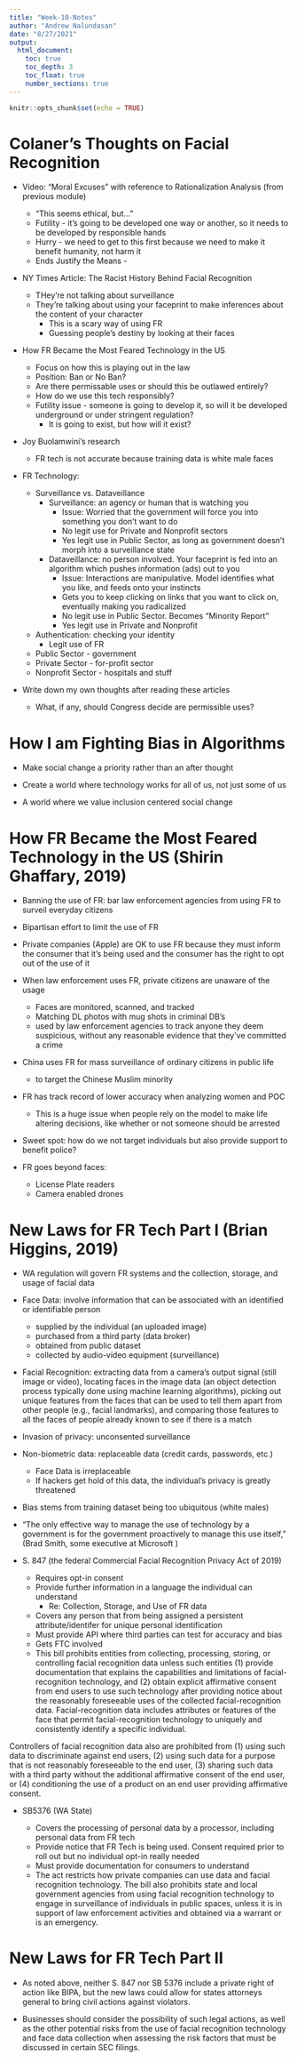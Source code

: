```yaml
---
title: "Week-10-Notes"
author: "Andrew Nalundasan"
date: "8/27/2021"
output: 
  html_document:
    toc: true
    toc_depth: 3
    toc_float: true
    number_sections: true
---
```


```r
knitr::opts_chunk$set(echo = TRUE)
```

# Colaner's Thoughts on Facial Recognition

+ Video: "Moral Excuses" with reference to Rationalization Analysis (from previous module)
    
    - "This seems ethical, but..." 
    - Futility - it's going to be developed one way or another, so it needs to be developed by responsible hands
    - Hurry - we need to get to this first because we need to make it benefit humanity, not harm it
    - Ends Justify the Means - 
    
+ NY Times Article: The Racist History Behind Facial Recognition

    - THey're not talking about surveillance
    - They're talking about using your faceprint to make inferences about the content of your character
        - This is a scary way of using FR
        - Guessing people's destiny by looking at their faces
        
+ How FR Became the Most Feared Technology in the US

    - Focus on how this is playing out in the law
    - Position: Ban or No Ban?
    - Are there permissable uses or should this be outlawed entirely?
    - How do we use this tech responsibly?
    - Futility issue - someone is going to develop it, so will it be developed underground or under stringent regulation?
        - It is going to exist, but how will it exist?
    
+ Joy Buolamwini's research

    - FR tech is not accurate because training data is white male faces
    
+ FR Technology: 

    - Surveillance vs. Dataveillance
        - Surveillance: an agency or human that is watching you
            - Issue: Worried that the government will force you into something you don't want to do
            - No legit use for Private and Nonprofit sectors
            - Yes legit use in Public Sector, as long as government doesn't morph into a surveillance state
        - Dataveillance: no person involved. Your faceprint is fed into an algorithm which pushes information (ads) out to you
            - Issue: Interactions are manipulative. Model identifies what you like, and feeds onto your instincts
            - Gets you to keep clicking on links that you want to click on, eventually making you radicalized
            - No legit use in Public Sector. Becomes "Minority Report"
            - Yes legit use in Private and Nonprofit
    - Authentication: checking your identity
        - Legit use of FR
    - Public Sector - government
    - Private Sector - for-profit sector
    - Nonprofit Sector - hospitals and stuff
        
+ Write down my own thoughts after reading these articles

    - What, if any, should Congress decide are permissible uses?

# How I am Fighting Bias in Algorithms

+ Make social change a priority rather than an after thought

+ Create a world where technology works for all of us, not just some of us

+ A world where we value inclusion centered social change


# How FR Became the Most Feared Technology in the US (Shirin Ghaffary, 2019)

+ Banning the use of FR: bar law enforcement agencies from using FR to surveil everyday citizens

+ Bipartisan effort to limit the use of FR

+ Private companies (Apple) are OK to use FR because they must inform the consumer that it's being used and the consumer has the right to opt out of the use of it

+ When law enforcement uses FR, private citizens are unaware of the usage 

    - Faces are monitored, scanned, and tracked
    - Matching DL photos with mug shots in criminal DB's
    - used by law enforcement agencies to track anyone they deem suspicious, without any reasonable evidence that they’ve committed a crime

+ China uses FR for mass surveillance of ordinary citizens in public life

    - to target the Chinese Muslim minority

+ FR has track record of lower accuracy when analyzing women and POC

    - This is a huge issue when people rely on the model to make life altering decisions, like whether or not someone should be arrested
    
+ Sweet spot: how do we not target individuals but also provide support to benefit police?

+ FR goes beyond faces:

    - License Plate readers
    - Camera enabled drones
    
# New Laws for FR Tech Part I (Brian Higgins, 2019)

+ WA regulation will govern FR systems and the collection, storage, and usage of facial data

+ Face Data: involve information that can be associated with an identified or identifiable person

    - supplied by the individual (an uploaded image)
    - purchased from a third party (data broker) 
    - obtained from public dataset
    - collected by audio-video equipment (surveillance)
    
+ Facial Recognition: extracting data from a camera’s output signal (still image or video), locating faces in the image data (an object detection process typically done using machine learning algorithms), picking out unique features from the faces that can be used to tell them apart from other people (e.g., facial landmarks), and comparing those features to all the faces of people already known to see if there is a match

+ Invasion of privacy: unconsented surveillance

+ Non-biometric data: replaceable data (credit cards, passwords, etc.)

    - Face Data is irreplaceable
    - If hackers get hold of this data, the individual's privacy is greatly threatened
    
+ Bias stems from training dataset being too ubiquitous (white males)

+ “The only effective way to manage the use of technology by a government is for the government proactively to manage this use itself,” (Brad Smith, some executive at Microsoft )

+ S. 847 (the federal Commercial Facial Recognition Privacy Act of 2019)

    - Requires opt-in consent
    - Provide further information in a language the individual can understand
        - Re: Collection, Storage, and Use of FR data
    - Covers any person that from being assigned a persistent attribute/identifer for unique personal identification
    - Must provide API where third parties can test for accuracy and bias
    - Gets FTC involved
    - This bill prohibits entities from collecting, processing, storing, or controlling facial recognition data unless such entities (1) provide documentation that explains the capabilities and limitations of facial-recognition technology, and (2) obtain explicit affirmative consent from end users to use such technology after providing notice about the reasonably foreseeable uses of the collected facial-recognition data. Facial-recognition data includes attributes or features of the face that permit facial-recognition technology to uniquely and consistently identify a specific individual.

Controllers of facial recognition data also are prohibited from (1) using such data to discriminate against end users, (2) using such data for a purpose that is not reasonably foreseeable to the end user, (3) sharing such data with a third party without the additional affirmative consent of the end user, or (4) conditioning the use of a product on an end user providing affirmative consent.

+ SB5376 (WA State)

    - Covers the processing of personal data by a processor, including personal data from FR tech
    - Provide notice that FR Tech is being used. Consent required prior to roll out but no individual opt-in really needed
    - Must provide documentation for consumers to understand
    - The act restricts how private companies can use data and facial recognition technology. The bill also prohibits state and local government agencies from using facial recognition technology to engage in surveillance of individuals in public spaces, unless it is in support of law enforcement activities and obtained via a warrant or is an emergency.

# New Laws for FR Tech Part II

+ As noted above, neither S. 847 nor SB 5376 include a private right of action like BIPA, but the new laws could allow for states attorneys general to bring civil actions against violators.  

+ Businesses should consider the possibility of such legal actions, as well as the other potential risks from the use of facial recognition technology and face data collection when assessing the risk factors that must be discussed in certain SEC filings.

    
    













